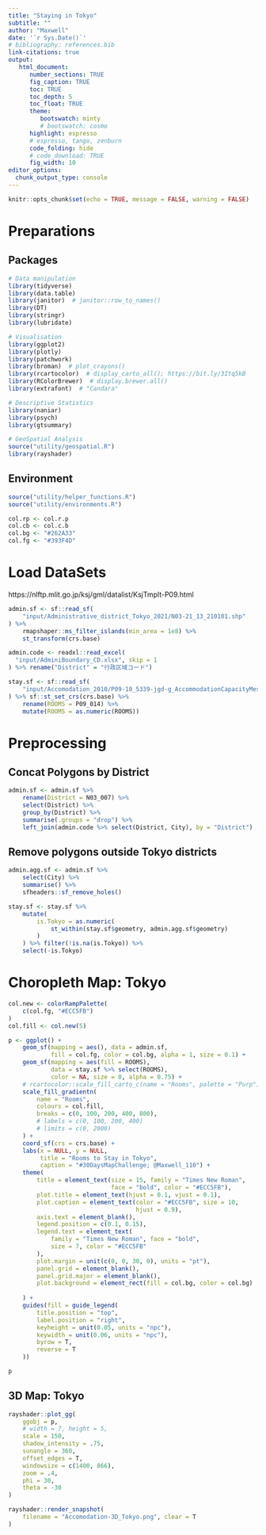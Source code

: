 ```yaml
---
title: "Staying in Tokyo"
subtitle: ""
author: "Maxwell"
date: '`r Sys.Date()`'
# bibliography: references.bib
link-citations: true
output: 
   html_document:
      number_sections: TRUE
      fig_caption: TRUE
      toc: TRUE
      toc_depth: 5
      toc_float: TRUE
      theme:
         bootswatch: minty
         # bootswatch: cosmo
      highlight: espresso
      # espresso, tango, zenburn
      code_folding: hide
      # code_download: TRUE
      fig_width: 10
editor_options: 
  chunk_output_type: console
---
```


```r
knitr::opts_chunk$set(echo = TRUE, message = FALSE, warning = FALSE)
```

# Preparations {.tabset .tabset-fade .tabset-pills}
## Packages
```r
# Data manipulation
library(tidyverse)
library(data.table)
library(janitor)  # janitor::row_to_names()
library(DT)
library(stringr)
library(lubridate)

# Visualisation
library(ggplot2)
library(plotly)
library(patchwork)
library(broman)  # plot_crayons()
library(rcartocolor)  # display_carto_all(); https://bit.ly/3Itq5kB
library(RColorBrewer)  # display.brewer.all()
library(extrafont)  # "Candara"

# Descriptive Statistics
library(naniar)
library(psych)
library(gtsummary)

# GeoSpatial Analysis
source("utility/geospatial.R")
library(rayshader)
```

## Environment
```r
source("utility/helper_functions.R")
source("utility/environments.R")

col.rp <- col.r.p
col.cb <- col.c.b
col.bg <- "#262A33"
col.fg <- "#393F4D"
```

# Load DataSets {.tabset .tabset-fade .tabset-pills}

https://nlftp.mlit.go.jp/ksj/gml/datalist/KsjTmplt-P09.html

```r
admin.sf <- sf::read_sf(
    "input/Administrative_district_Tokyo_2021/N03-21_13_210101.shp"
) %>% 
    rmapshaper::ms_filter_islands(min_area = 1e8) %>% 
    st_transform(crs.base)
```

```r
admin.code <- readxl::read_excel(
  "input/AdminiBoundary_CD.xlsx", skip = 1
) %>% rename("District" = "行政区域コード")
```

```r
stay.sf <- sf::read_sf(
    "input/Accomodation_2010/P09-10_5339-jgd-g_AccommodationCapacityMesh.shp"
) %>% sf::st_set_crs(crs.base) %>% 
    rename(ROOMS = P09_014) %>% 
    mutate(ROOMS = as.numeric(ROOMS))
```


# Preprocessing {.tabset .tabset-fade .tabset-pills}
## Concat Polygons by District
```r
admin.sf <- admin.sf %>% 
    rename(District = N03_007) %>% 
    select(District) %>%
    group_by(District) %>%
    summarise(.groups = "drop") %>% 
    left_join(admin.code %>% select(District, City), by = "District")
```

## Remove polygons outside Tokyo districts
```r
admin.agg.sf <- admin.sf %>% 
    select(City) %>% 
    summarise() %>% 
    sfheaders::sf_remove_holes()
```
```r
stay.sf <- stay.sf %>% 
    mutate(
        is.Tokyo = as.numeric(
            st_within(stay.sf$geometry, admin.agg.sf$geometry)
        )
    ) %>% filter(!is.na(is.Tokyo)) %>% 
    select(-is.Tokyo)
```


# Choropleth Map: Tokyo
```r
col.new <- colorRampPalette(
    c(col.fg, "#ECC5FB")
)
col.fill <- col.new(5)

p <- ggplot() + 
    geom_sf(mapping = aes(), data = admin.sf, 
            fill = col.fg, color = col.bg, alpha = 1, size = 0.1) + 
    geom_sf(mapping = aes(fill = ROOMS), 
            data = stay.sf %>% select(ROOMS), 
            color = NA, size = 0, alpha = 0.75) + 
    # rcartocolor::scale_fill_carto_c(name = "Rooms", palette = "Purp") + 
    scale_fill_gradientn(
        name = "Rooms",
        colours = col.fill,
        breaks = c(0, 100, 200, 400, 800),
        # labels = c(0, 100, 200, 400)
        # limits = c(0, 2000)
    ) +
    coord_sf(crs = crs.base) + 
    labs(x = NULL, y = NULL, 
         title = "Rooms to Stay in Tokyo", 
         caption = "#30DaysMapChallenge; @Maxwell_110") + 
    theme(
        title = element_text(size = 15, family = "Times New Roman", 
                             face = "bold", color = "#ECC5FB"), 
        plot.title = element_text(hjust = 0.1, vjust = 0.1), 
        plot.caption = element_text(color = "#ECC5FB", size = 10, 
                                    hjust = 0.9), 
        axis.text = element_blank(), 
        legend.position = c(0.1, 0.15), 
        legend.text = element_text(
            family = "Times New Roman", face = "bold", 
            size = 7, color = "#ECC5FB"
        ), 
        plot.margin = unit(c(0, 0, 30, 0), units = "pt"), 
        panel.grid = element_blank(), 
        panel.grid.major = element_blank(), 
        plot.background = element_rect(fill = col.bg, color = col.bg)
        
    ) + 
    guides(fill = guide_legend(
        title.position = "top", 
        label.position = "right", 
        keyheight = unit(0.05, units = "npc"),
        keywidth = unit(0.06, units = "npc"), 
        byrow = T, 
        reverse = T
    ))

p
```

## 3D Map: Tokyo
```r
rayshader::plot_gg(
    ggobj = p,
    # width = 7, height = 5,
    scale = 150,
    shadow_intensity = .75,
    sunangle = 360,
    offset_edges = T,
    windowsize = c(1400, 866),
    zoom = .4,
    phi = 30,
    theta = -30
)

rayshader::render_snapshot(
    filename = "Accomodation-3D_Tokyo.png", clear = T
)
```
